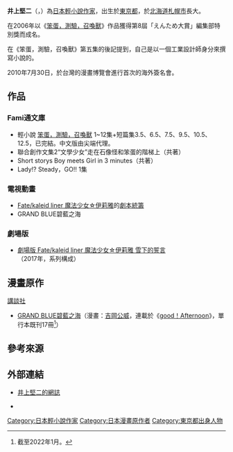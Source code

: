 {{NoteTA
|1=zh-hant:笨蛋，測驗，召喚獸;zh-cn:笨蛋、测验、召唤兽
}}
{{Infobox writer
| name         = 井上堅二
| image        = 
| imagesize    = 
| caption      = いのうえ けんじ
| birthdate    = [[東京都|東京都]]
| birthplace   = 
| deathdate    = 
| deathplace   = 
| occupation   = [[設計師|設計師]]、[[作家|作家]]
| nationality  = {{JPN}}
| notableworks = 笨蛋，測驗，召喚獸、碧藍之海
| awards       = 第8回 [[Entame大獎小說部門|Entame獎]] 編集部特別賞
| website      = [http://inouekenji.blog.shinobi.jp/ 始まりは謝罪から]
}}
{{Japanese|japanese=井上堅二|kana=いのうえ けんじ|romaji=Inoue Kenji}}
'''井上堅二'''（{{lang-ja|いのうえ けんじ}}，{{bd|1980年||catIdx=Inoue Kenji}}）為[[日本|日本]][[輕小說|輕小說]][[作家|作家]]，出生於[[東京都|東京都]]，於[[北海道|北海道]][[札幌市|札幌市]]長大。

在2006年以《[[笨蛋，測驗，召喚獸|笨蛋，測驗，召喚獸]]》作品獲得第8屆「えんため大賞」編集部特別獎而成名。

在《笨蛋，測驗，召喚獸》第五集的後記提到，自己是以一個工業設計師身分來撰寫小說的。

2010年7月30日，於台灣的漫畫博覽會進行首次的海外簽名會。

== 作品 ==
=== Fami通文庫 ===
* 輕小說 [[笨蛋，測驗，召喚獸|笨蛋，測驗，召喚獸]] 1~12集+短篇集3.5、6.5、7.5、9.5、10.5、12.5，已完結。中文版由尖端代理。
* 聯合創作文集2“文學少女”走在石像怪和笨蛋的階梯上（共著）
* Short storys Boy meets Girl in 3 minutes（共著）
* Lady!? Steady，GO!! 1集

=== 電視動畫 ===
* [[Fate/kaleid_liner_魔法少女☆伊莉雅|Fate/kaleid liner 魔法少女☆伊莉雅]]的[[劇本統籌|劇本統籌]]
* GRAND BLUE碧藍之海

=== 劇場版 ===
* [[Fate/kaleid_liner_魔法少女☆伊莉雅_雪下的誓言|劇場版 Fate/kaleid liner 魔法少女☆伊莉雅 雪下的誓言]]（2017年，系列構成）

== 漫畫原作 ==
; [[講談社|講談社]]
* [[GRAND_BLUE碧藍之海|GRAND BLUE碧藍之海]]（漫畫：[[吉岡公威|吉岡公威]]，連載於《[[good！Afternoon|good！Afternoon]]》，單行本既刊17冊<ref>截至2022年1月。</ref>）

== 參考來源 ==
{{Reflist}}

== 外部連結 ==
*{{ja}}[http://inouekenji.blog.shinobi.jp/ 井上堅二的網誌]{{Wayback|url=http://inouekenji.blog.shinobi.jp/ |date=20201127154704 }}
*{{Twitter|kenji_inoue_}}

{{DEFAULTSORT:Inoue Kenji}}
{{Authority control}}

{{這本輕小說真厲害！作品部門第一名}}
[[Category:日本輕小說作家|Category:日本輕小說作家]]
[[Category:日本漫畫原作者|Category:日本漫畫原作者]]
[[Category:東京都出身人物|Category:東京都出身人物]]
